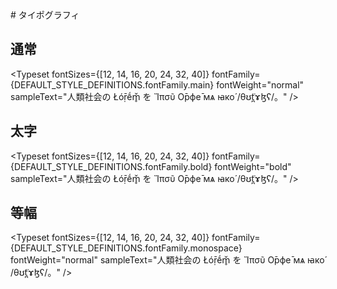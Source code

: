 

<Meta title="Design/タイポグラフィ"/>

<div style={{marginBlockEnd: "40px"}}>
  # タイポグラフィ
</div>

## 通常
<Typeset
  fontSizes={[12, 14, 16, 20, 24, 32, 40]}
  fontFamily={DEFAULT_STYLE_DEFINITIONS.fontFamily.main}
  fontWeight="normal"
  sampleText="人類社会の Łóṝḗm̥̌ を Ἴπσῦ О̄рфе̄ мѧ ꙗко́ /θʊ̈t̪ɤɮʕ/。"
/>

## 太字
<Typeset
  fontSizes={[12, 14, 16, 20, 24, 32, 40]}
  fontFamily={DEFAULT_STYLE_DEFINITIONS.fontFamily.bold}
  fontWeight="bold"
  sampleText="人類社会の Łóṝḗm̥̌ を Ἴπσῦ О̄рфе̄ мѧ ꙗко́ /θʊ̈t̪ɤɮʕ/。"
/>

## 等幅
<Typeset
  fontSizes={[12, 14, 16, 20, 24, 32, 40]}
  fontFamily={DEFAULT_STYLE_DEFINITIONS.fontFamily.monospace}
  fontWeight="normal"
  sampleText="人類社会の Łóṝḗm̥̌ を Ἴπσῦ О̄рфе̄ мѧ ꙗко́ /θʊ̈t̪ɤɮʕ/。"
/>